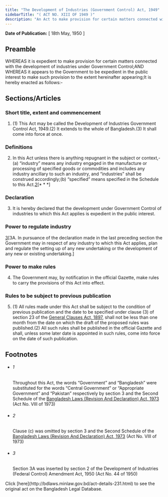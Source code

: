 ```yaml
---
title: "The Development of Industries (Government Control) Act, 1949"
sidebarTitle: "( ACT NO. XIII OF 1949 )"
description: "An Act to make provision for certain matters connected with the development of industries under Government Control.1♣"
---
```


**Date of Publication:** [ 18th May, 1950 ]

## Preamble

WHEREAS it is expedient to make provision for certain matters connected with the development of industries under Government Control;AND WHEREAS it appears to the Government to be expedient in the public interest to make such provision to the extent hereinafter appearing;It is hereby enacted as follows:-

## Sections/Articles

### Short title, extent and commencement

1. (1) This Act may be called the Development of Industries Government Control Act, 1949.(2) It extends to the whole of Bangladesh.(3) It shall come into force at once.

### Definitions

2. In this Act unless there is anything repugnant in the subject or context,-(a) “industry” means any industry engaged in the manufacture or processing of specified goods or commodities and includes any industry ancillary to such an industry, and “industries” shall be construed accordingly;(b) “specified” means specified in the Schedule to this Act.[2](1)[\* \* \*]

### Declaration

3. It is hereby declared that the development under Government Control of industries to which this Act applies is expedient in the public interest.

### Power to regulate industry

[3](1)[3A. In pursuance of the declaration made in the last preceding section the Government may in respect of any industry to which this Act applies, plan and regulate the setting up of any new undertaking or the development of any new or existing undertaking.]

### Power to make rules

4. The Government may, by notification in the official Gazette, make rules to carry the provisions of this Act into effect.

### Rules to be subject to previous publication

5. (1) All rules made under this Act shall be subject to the condition of previous publication and the date to be specified under clause (3) of section 23 of the [General Clauses Act, 1897](/act-73.html "General Clauses Act, 1897"), shall not be less than one month from the date on which the draft of the proposed rules was published.(2) All such rules shall be published in the official Gazette and shall, unless some later date is appointed in such rules, come into force on the date of such publication.

## Footnotes

- ###### 1

  Throughout this Act, the words “Government” and “Bangladesh” were substituted for the words “Central Government” or “Appropriate Government” and “Pakistan” respectively by section 3 and the Second Schedule of the [Bangladesh Laws (Revision And Declaration) Act, 1973](/act-430.html "Bangladesh Laws (Revision And Declaration) Act, 1973") (Act No. VIII of 1973)

- ###### 2

  Clause (c) was omitted by section 3 and the Second Schedule of the [Bangladesh Laws (Revision And Declaration) Act, 1973](/act-430.html "Bangladesh Laws (Revision And Declaration) Act, 1973") (Act No. VIII of 1973)

- ###### 3

  Section 3A was inserted by section 2 of the Development of Industries (Federal Control) Amendment Act, 1950 (Act No. 44 of 1950)

<Note>
  Click [here](http://bdlaws.minlaw.gov.bd/act-details-231.html) to see the original act on the Bangladesh Legal Database.
</Note>
